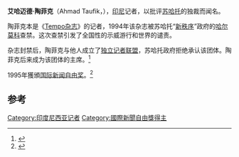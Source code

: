 '''艾哈迈德·陶菲克'''（Ahmad Taufik，{{bd|1965年|7月12日|2017年|3月23日|catIdx=Taufik}}），[[印尼|印尼]]记者，以批评[[苏哈托|苏哈托]]的独裁而闻名。

陶菲克本是《[[Tempo杂志|Tempo杂志]]》的记者，1994年该杂志被苏哈托“[[新秩序_(印度尼西亚)|新秩序]]”政府的[[哈尔莫科|哈尔莫科]]查禁。这次查禁引发了全国性的示威游行和世界的谴责。

杂志封禁后，陶菲克与他人成立了[[独立记者联盟|独立记者联盟]]，苏哈托政府拒绝承认该团体。陶菲克后来成为该团体的主席。<ref name="PMW">{{cite web |url=http://www.pmw.c2o.org/docs/no19indo.html |title=Freed journalist to accept International Press Freedom Award |author= |date=19 November 1997 |work= |publisher=Pacific Media Watch |accessdate=2 June 2011 |deadurl=yes |archiveurl=https://web.archive.org/web/20110928084113/http://www.pmw.c2o.org/docs/no19indo.html |archivedate=2011年9月28日 }}</ref>

1995年獲頒[[国际新闻自由奖|国际新闻自由奖]]。<ref>{{cite web|url=http://www.cpj.org/attacks96/frontmatter/ipfa.html|title=Journalists Receive 1996 Press Freedom Awards|publisher=Committee to Protect Journalists|archivedate=2012年8月11日|archiveurl=https://www.webcitation.org/69pT569fI?url=http://www.cpj.org/attacks96/frontmatter/ipfa.html|accessdate=2013-02-11|deadurl=yes}}</ref>

==参考==
{{reflist}}
{{國際新聞自由獎獲得者}}

{{DEFAULTSORT: Taufik, Ahmad}}
[[Category:印度尼西亚记者|Category:印度尼西亚记者]]
[[Category:國際新聞自由獎得主|Category:國際新聞自由獎得主]]